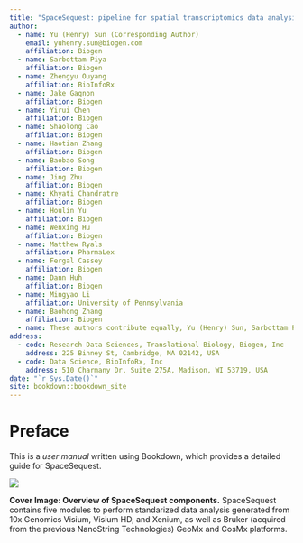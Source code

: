 ```yaml
--- 
title: "SpaceSequest: pipeline for spatial transcriptomics data analysis" 
author:
  - name: Yu (Henry) Sun (Corresponding Author)
    email: yuhenry.sun@biogen.com
    affiliation: Biogen
  - name: Sarbottam Piya
    affiliation: Biogen
  - name: Zhengyu Ouyang
    affiliation: BioInfoRx
  - name: Jake Gagnon
    affiliation: Biogen
  - name: Yirui Chen
    affiliation: Biogen
  - name: Shaolong Cao
    affiliation: Biogen
  - name: Haotian Zhang
    affiliation: Biogen
  - name: Baobao Song
    affiliation: Biogen
  - name: Jing Zhu
    affiliation: Biogen
  - name: Khyati Chandratre
    affiliation: Biogen
  - name: Houlin Yu
    affiliation: Biogen
  - name: Wenxing Hu
    affiliation: Biogen
  - name: Matthew Ryals
    affiliation: PharmaLex
  - name: Fergal Cassey
    affiliation: Biogen
  - name: Dann Huh
    affiliation: Biogen
  - name: Mingyao Li
    affiliation: University of Pennsylvania
  - name: Baohong Zhang
    affiliation: Biogen
  - name: These authors contribute equally, Yu (Henry) Sun, Sarbottam Piya, Zhengyu Ouyang
address:
  - code: Research Data Sciences, Translational Biology, Biogen, Inc
    address: 225 Binney St, Cambridge, MA 02142, USA
  - code: Data Science, BioInfoRx, Inc
    address: 510 Charmany Dr, Suite 275A, Madison, WI 53719, USA
date: "`r Sys.Date()`"
site: bookdown::bookdown_site
---
```


# Preface
This is a *user manual* written using Bookdown, which provides a detailed guide for SpaceSequest.

[![](https://interactivereport.github.io/SpaceSequest/images/Cover.png)](https://interactivereport.github.io/SpaceSequest/images/Cover.png){target="_blank"}

**Cover Image: Overview of SpaceSequest components.** SpaceSequest contains five modules to perform standarized data analysis generated from 10x Genomics Visium, Visium HD, and Xenium, as well as Bruker (acquired from the previous NanoString Technologies) GeoMx and CosMx platforms.

